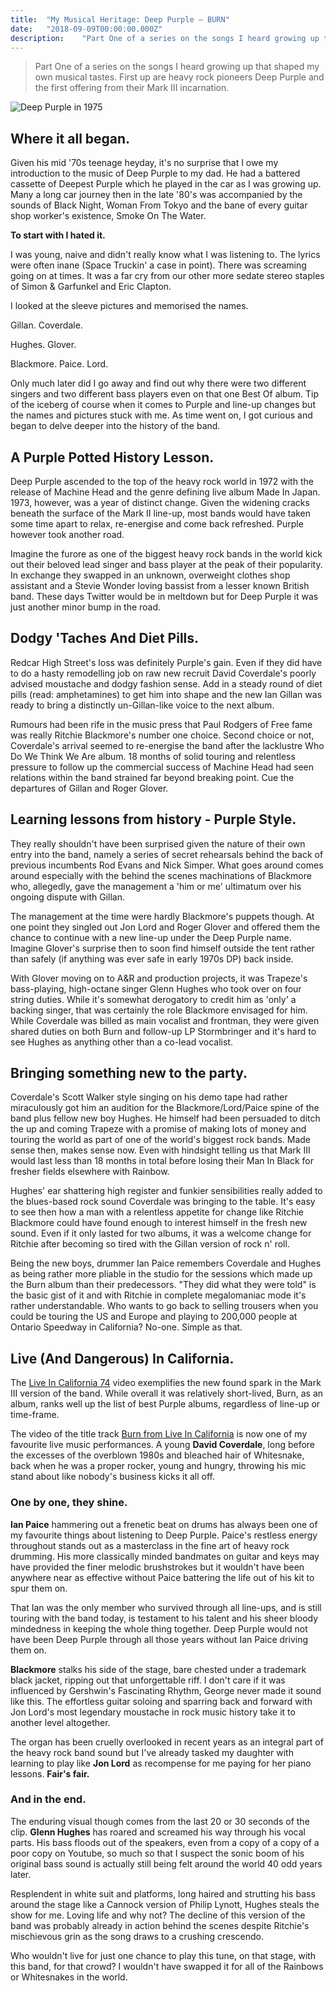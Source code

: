 ```yaml
---
title:  "My Musical Heritage: Deep Purple – BURN"
date:   "2018-09-09T00:00:00.000Z"
description:    "Part One of a series on the songs I heard growing up that shaped my own musical tastes - first up are heavy rock pioneers Deep Purple."
---
```

> Part One of a series on the songs I heard growing up that shaped my own musical tastes. First up are heavy rock pioneers Deep Purple and the first offering from their Mark III incarnation.

![Deep Purple in 1975](./Deep_Purple_1975.jpg)

## Where it all began.

Given his mid '70s teenage heyday, it's no surprise that I owe my introduction to the music of Deep Purple to my dad. He had a battered cassette of Deepest Purple which he played in the car as I was growing up. Many a long car journey then in the late '80's was accompanied by the sounds of Black Night, Woman From Tokyo and the bane of every guitar shop worker's existence, Smoke On The Water.

**To start with I hated it.**

 I was young, naive and didn't really know what I was listening to. The lyrics were often inane (Space Truckin' a case in point). There was screaming going on at times. It was a far cry from our other more sedate stereo staples of Simon &amp; Garfunkel and Eric Clapton.

I looked at the sleeve pictures and memorised the names.

Gillan. Coverdale.

Hughes. Glover.

Blackmore. Paice. Lord.

Only much later did I go away and find out why there were two different singers and two different bass players even on that one Best Of album. Tip of the iceberg of course when it comes to Purple and line-up changes but the names and pictures stuck with me. As time went on, I got curious and began to delve deeper into the history of the band.

## A Purple Potted History Lesson.

Deep Purple ascended to the top of the heavy rock world in 1972 with the release of Machine Head and the genre defining live album Made In Japan. 1973, however, was a year of distinct change. Given the widening cracks beneath the surface of the Mark II line-up, most bands would have taken some time apart to relax, re-energise and come back refreshed. Purple however took another road.

Imagine the furore as one of the biggest heavy rock bands in the world kick out their beloved lead singer and bass player at the peak of their popularity. In exchange they swapped in an unknown, overweight clothes shop assistant and a Stevie Wonder loving bassist from a lesser known British band. These days Twitter would be in meltdown but for Deep Purple it was just another minor bump in the road.

## Dodgy 'Taches And Diet Pills.

Redcar High Street's loss was definitely Purple's gain. Even if they did have to do a hasty remodelling job on raw new recruit David Coverdale's poorly advised moustache and dodgy fashion sense. Add in a steady round of diet pills (read: amphetamines) to get him into shape and the new Ian Gillan was ready to bring a distinctly un-Gillan-like voice to the next album.

Rumours had been rife in the music press that Paul Rodgers of Free fame was really Ritchie Blackmore's number one choice. Second choice or not, Coverdale's arrival seemed to re-energise the band after the lacklustre Who Do We Think We Are album. 18 months of solid touring and relentless pressure to follow up the commercial success of Machine Head had seen relations within the band strained far beyond breaking point. Cue the departures of Gillan and Roger Glover.

## Learning lessons from history - Purple Style.

They really shouldn't have been surprised given the nature of their own entry into the band, namely a series of secret rehearsals behind the back of previous incumbents Rod Evans and Nick Simper. What goes around comes around especially with the behind the scenes machinations of Blackmore who, allegedly, gave the management a 'him or me' ultimatum over his ongoing dispute with Gillan.

The management at the time were hardly Blackmore's puppets though. At one point they singled out Jon Lord and Roger Glover and offered them the chance to continue with a new line-up under the Deep Purple name. Imagine Glover's surprise then to soon find himself outside the tent rather than safely (if anything was ever safe in early 1970s DP) back inside.

With Glover moving on to A&amp;R and production projects, it was Trapeze's bass-playing, high-octane singer Glenn Hughes who took over on four string duties. While it's somewhat derogatory to credit him as 'only' a backing singer, that was certainly the role Blackmore envisaged for him. While Coverdale was billed as main vocalist and frontman, they were given shared duties on both Burn and follow-up LP Stormbringer and it's hard to see Hughes as anything other than a co-lead vocalist.

## Bringing something new to the party.

Coverdale's Scott Walker style singing on his demo tape had rather miraculously got him an audition for the Blackmore/Lord/Paice spine of the band plus fellow new boy Hughes. He himself had been persuaded to ditch the up and coming Trapeze with a promise of making lots of money and touring the world as part of one of the world's biggest rock bands. Made sense then, makes sense now. Even with hindsight telling us that Mark III would last less than 18 months in total before losing their Man In Black for fresher fields elsewhere with Rainbow.

Hughes' ear shattering high register and funkier sensibilities really added to the blues-based rock sound Coverdale was bringing to the table. It's easy to see then how a man with a relentless appetite for change like Ritchie Blackmore could have found enough to interest himself in the fresh new sound. Even if it only lasted for two albums, it was a welcome change for Ritchie after becoming so tired with the Gillan version of rock n' roll.

Being the new boys, drummer Ian Paice remembers Coverdale and Hughes as being rather more pliable in the studio for the sessions which made up the Burn album than their predecessors. "They did what they were told" is the basic gist of it and with Ritchie in complete megalomaniac mode it's rather understandable. Who wants to go back to selling trousers when you could be touring the US and Europe and playing to 200,000 people at Ontario Speedway in California? No-one. Simple as that.

## Live (And Dangerous) In California.

The [Live In California 74](https://www.youtube.com/watch?v=t4fDCwDiWJQ) video exemplifies the new found spark in the Mark III version of the band. While overall it was relatively short-lived, Burn, as an album, ranks well up the list of best Purple albums, regardless of line-up or time-frame.

The video of the title track [Burn from Live In California](https://www.youtube.com/watch?v=t4fDCwDiWJQ) is now one of my favourite live music performances. A young **David Coverdale**, long before the excesses of the overblown 1980s and bleached hair of Whitesnake, back when he was a proper rocker, young and hungry, throwing his mic stand about like nobody's business kicks it all off.

### One by one, they shine.

**Ian Paice** hammering out a frenetic beat on drums has always been one of my favourite things about listening to Deep Purple. Paice's restless energy throughout stands out as a masterclass in the fine art of heavy rock drumming. His more classically minded bandmates on guitar and keys may have provided the finer melodic brushstrokes but it wouldn't have been anywhere near as effective without Paice battering the life out of his kit to spur them on.

That Ian was the only member who survived through all line-ups, and is still touring with the band today, is testament to his talent and his sheer bloody mindedness in keeping the whole thing together. Deep Purple would not have been Deep Purple through all those years without Ian Paice driving them on.

**Blackmore** stalks his side of the stage, bare chested under a trademark black jacket, ripping out that unforgettable riff. I don't care if it was influenced by Gershwin's Fascinating Rhythm, George never made it sound like this. The effortless guitar soloing and sparring back and forward with Jon Lord's most legendary moustache in rock music history take it to another level altogether.

The organ has been cruelly overlooked in recent years as an integral part of the heavy rock band sound but I've already tasked my daughter with learning to play like **Jon Lord** as recompense for me paying for her piano lessons. **Fair's fair.**

### And in the end.

The enduring visual though comes from the last 20 or 30 seconds of the clip. **Glenn Hughes** has roared and screamed his way through his vocal parts. His bass floods out of the speakers, even from a copy of a copy of a poor copy on Youtube, so much so that I suspect the sonic boom of his original bass sound is actually still being felt around the world 40 odd years later.

Resplendent in white suit and platforms, long haired and strutting his bass around the stage like a Cannock version of Philip Lynott, Hughes steals the show for me. Loving life and why not? The decline of this version of the band was probably already in action behind the scenes despite Ritchie's mischievous grin as the song draws to a crushing crescendo.

Who wouldn't live for just one chance to play this tune, on that stage, with this band, for that crowd? I wouldn't have swapped it for all of the Rainbows or Whitesnakes in the world.